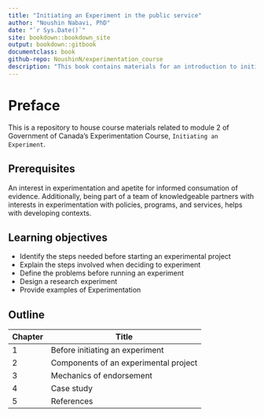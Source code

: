 ```yaml
---
title: "Initiating an Experiment in the public service"
author: "Noushin Nabavi, PhD"
date: "`r Sys.Date()`"
site: bookdown::bookdown_site
output: bookdown::gitbook
documentclass: book
github-repo: NoushinN/experimentation_course
description: "This book contains materials for an introduction to initiating an experiment"
---
```


# Preface {-}

This is a repository to house course materials related to module 2 of Government of Canada's Experimentation Course, `Initiating an Experiment`. 


## Prerequisites

An interest in experimentation and apetite for informed consumation of evidence. Additionally, being part of a team of knowledgeable partners with interests in experimentation with policies, programs, and services, helps with developing contexts. 

## Learning objectives

- Identify the steps needed before starting an experimental project
- Explain the steps involved when deciding to experiment
- Define the problems before running an experiment
- Design a research experiment
- Provide examples of Experimentation

## Outline

| Chapter | Title | 
|---------|---------|
| 1 | Before initiating an experiment | 
| 2 | Components of an experimental project |
| 3 | Mechanics of endorsement | 
| 4 | Case study| 
| 5 | References | 
 




